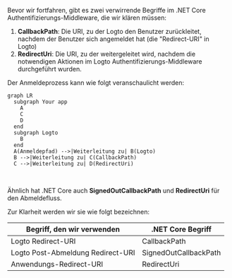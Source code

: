 
Bevor wir fortfahren, gibt es zwei verwirrende Begriffe im .NET Core Authentifizierungs-Middleware, die wir klären müssen:

1. **CallbackPath**: Die URI, zu der Logto den Benutzer zurückleitet, nachdem der Benutzer sich angemeldet hat (die "Redirect-URI" in Logto)
2. **RedirectUri**: Die URI, zu der weitergeleitet wird, nachdem die notwendigen Aktionen im Logto Authentifizierungs-Middleware durchgeführt wurden.

Der Anmeldeprozess kann wie folgt veranschaulicht werden:

```mermaid
graph LR
  subgraph Your app
    A
    C
    D
  end
  subgraph Logto
    B
  end
  A(Anmeldepfad) -->|Weiterleitung zu| B(Logto)
  B -->|Weiterleitung zu| C(CallbackPath)
  C -->|Weiterleitung zu| D(RedirectUri)
```

<br />

Ähnlich hat .NET Core auch **SignedOutCallbackPath** und **RedirectUri** für den Abmeldefluss.

Zur Klarheit werden wir sie wie folgt bezeichnen:

| Begriff, den wir verwenden        | .NET Core Begriff     |
| --------------------------------- | --------------------- |
| Logto Redirect-URI                | CallbackPath          |
| Logto Post-Abmeldung Redirect-URI | SignedOutCallbackPath |
| Anwendungs-Redirect-URI           | RedirectUri           |

<RegardingRedirectBasedSignIn />
